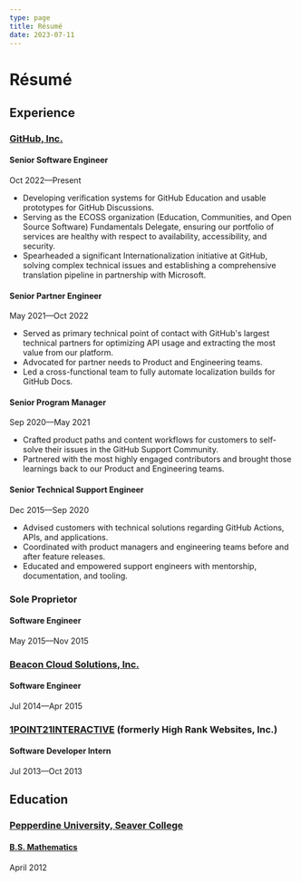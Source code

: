 ```yaml
---
type: page
title: Résumé
date: 2023-07-11
---
```


# Résumé

## Experience

### [GitHub, Inc.](https://github.com/)

#### Senior Software Engineer
Oct 2022––Present

- Developing verification systems for GitHub Education and usable prototypes for GitHub Discussions.
- Serving as the ECOSS organization (Education, Communities, and Open Source Software) Fundamentals Delegate, ensuring our portfolio of services are healthy with respect to availability, accessibility, and security.
- Spearheaded a significant Internationalization initiative at GitHub, solving complex technical issues and establishing a comprehensive translation pipeline in partnership with Microsoft.

#### Senior Partner Engineer
May 2021––Oct 2022

- Served as primary technical point of contact with GitHub's largest technical partners for optimizing API usage and extracting the most value from our platform.
- Advocated for partner needs to Product and Engineering teams.
- Led a cross-functional team to fully automate localization builds for GitHub Docs.

#### Senior Program Manager
Sep 2020––May 2021

- Crafted product paths and content workflows for customers to self-solve their issues in the GitHub Support Community.
- Partnered with the most highly engaged contributors and brought those learnings back to our Product and Engineering teams.

#### Senior Technical Support Engineer
Dec 2015––Sep 2020

- Advised customers with technical solutions regarding GitHub Actions, APIs, and applications.
- Coordinated with product managers and engineering teams before and after feature releases.
- Educated and empowered support engineers with mentorship, documentation, and tooling.

### Sole Proprietor

#### Software Engineer
May 2015––Nov 2015

### [Beacon Cloud Solutions, Inc.](https://www.beaconcloudsolutions.com/)

#### Software Engineer
Jul 2014––Apr 2015

### [1POINT21INTERACTIVE](https://www.1point21interactive.com/) (formerly High Rank Websites, Inc.)

#### Software Developer Intern
Jul 2013––Oct 2013

## Education

### [Pepperdine University, Seaver College](https://seaver.pepperdine.edu/)

#### [B.S. Mathematics](https://seaver.pepperdine.edu/natural-science/undergraduate/mathematics/)
April 2012
